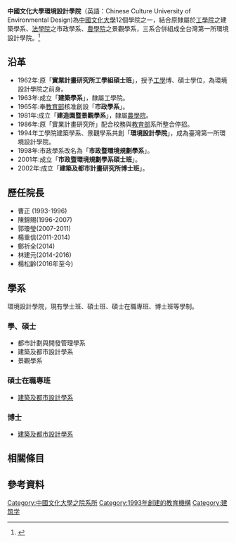 {{multiple issues|
{{disputed|time=2015-07-30T01:22:35+00:00}}
{{refimprove|time=2015-07-30T01:22:35+00:00}}

{{onesource|time=2015-07-29T01:30:46+00:00}}
}}
{{Pathnav|[[中國文化大學|中國文化大學]]|frame=1}}
{{高校
| name =中國文化大學環境設計學院
|EnglishName=Chinese Culture University <br> College of Environmental Design
| image =
| 院長 = 楊松齡
| type = 私立
| established = 1993年
| location = {{Flagicon|ROC}}'''陽明山校本部'''<br/>[[臺北市|臺北市]][[士林區|士林區]]陽明里華岡路55號
| address =
| affiliation = [[中國文化大學|中國文化大學]]
|Faculty=84
|Undergraduate=797<ref>{{cite web|url=http://www.edu.tw/pages/detail.aspx?Node=3752&Page=22203&Index=7&WID=31d75a44-efff-4c44-a075-15a9eb7aecdf|title=102 (2013-2014) 學年度各級學校基本資料|publisher=教育部全球資訊網|language=zh|location=臺北市|year=2013|accessdate=2015-07-30|archive-date=2015-09-24|archive-url=https://web.archive.org/web/20150924125624/http://www.edu.tw/pages/detail.aspx?Node=3752&Page=22203&Index=7&WID=31d75a44-efff-4c44-a075-15a9eb7aecdf|dead-url=no}}</ref>
|Postgraduate=178
| website = [https://web.archive.org/web/20141122193950/http://www2.pccu.edu.tw/CRT/introduction_page.asp#1//// 中國文化大學環境設計學院網站]
| label_color =
| border_color =
| box_width =
}}

'''中國文化大學環境設計學院'''（英語：Chinese Culture University of Environmental Design)為[[中國文化大學|中國文化大學]]12個學院之一，結合原隸屬於[[中國文化大學工學院|工學院]]之建築學系、[[中國文化大學法學院|法學院]]之市政學系、[[中國文化大學農學院|農學院]]之景觀學系，三系合併組成全台灣第一所環境設計學院。<ref>{{cite web|url=http://www2.pccu.edu.tw/crt/introduction_page.asp#1|title=環境設計學院沿革|publisher=中國文化大學環境設計學院|language=zh|location=臺北市|year=2013|deadurl=yes|archiveurl=https://web.archive.org/web/20141122193950/http://www2.pccu.edu.tw/CRT/introduction_page.asp#1|archivedate=2014-11-22|accessdate=2015-07-29}}</ref>

==沿革==
*1962年:原「'''實業計畫研究所工學組碩士班'''」，授予[[工學|工學]]博、碩士學位，為環境設計學院之前身。
*1963年:成立「'''建築學系'''」，隸屬工學院。
*1965年:奉[[中華民國教育部|教育部]]核准創設「'''市政學系'''」。
*1981年:成立「'''建造園暨景觀學系'''」，隸屬[[中國文化大學農學院|農學院]]。
*1986年:原「實業計畫研究所」配合校務與[[中華民國教育部|教育部]]系所整合停招。
*1994年工學院建築學系、景觀學系共創「'''環境設計學院'''」，成為臺灣第一所環境設計學院。
*1998年:市政學系改名為「'''市政暨環境規劃學系'''」。
*2001年:成立「'''市政暨環境規劃學系碩士班'''」。
*2002年:成立「'''建築及都市計畫研究所博士班'''」。

==歷任院長==

*曹正 (1993-1996)
*陳錦賜(1996-2007)
*郭瓊瑩(2007-2011)
*楊重信(2011-2014)
*鄭祈全(2014)
*林建元(2014-2016)
*楊松齡(2016年至今)

==學系==
環境設計學院，現有學士班、碩士班、碩士在職專班、博士班等學制。

===學、碩士===
*都市計劃與開發管理學系
*建築及都市設計學系
*景觀學系

===碩士在職專班===
*[https://archive.is/20150715072126/http://adp.pccu.edu.tw/main.php//// 建築及都市設計學系]
===博士===
*[https://archive.is/20150715072126/http://adp.pccu.edu.tw/main.php//// 建築及都市設計學系]

==相關條目==
{{中國文化大學|state=uncollapse}}

==參考資料==
{{reflist}}

[[Category:中國文化大學之院系所|Category:中國文化大學之院系所]]
[[Category:1993年創建的教育機構|Category:1993年創建的教育機構]]
[[Category:建筑学|Category:建筑学]]